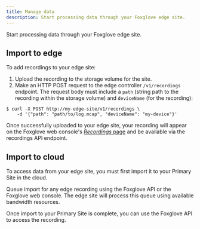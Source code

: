 ```yaml
---
title: Manage data
description: Start processing data through your Foxglove edge site.
---
```


Start processing data through your Foxglove edge site.

## Import to edge

To add recordings to your edge site:

1. Upload the recording to the storage volume for the site.
2. Make an HTTP POST request to the edge controller `/v1/recordings` endpoint. The request body must include a `path` (string path to the recording within the storage volume) and `deviceName` (for the recording):

```shell
$ curl -X POST http://my-edge-site/v1/recordings \
    -d '{"path": "path/to/log.mcap", "deviceName": "my-device"}'
```

Once successfully uploaded to your edge site, your recording will appear on the Foxglove web console's [_Recordings_ page](https://console.foxglove.dev/recordings) and be available via the recordings API endpoint.

## Import to cloud

To access data from your edge site, you must first import it to your Primary Site in the cloud.

Queue import for any edge recording using the Foxglove API or the Foxglove web console. The edge site will process this queue using available bandwidth resources.

Once import to your Primary Site is complete, you can use the Foxglove API to access the recording.
